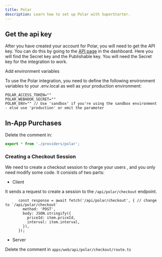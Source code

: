 ```yaml
---
title: Polar
description: Learn how to set up Polar with SuperStarter.
---
```


## Get the api key

After you have created your account for Polar, you will need to get the API key. You can do this by going to the [API page](https://polar.sh/) in the dashboard. Here you will find the Secret key and the Publishable key. You will need the Secret key for the integration to work.

Add environment variables

To use the Polar integration, you need to define the following environment variables to your .env.local as well as your production environment:

```env .env.local
POLAR_ACCESS_TOKEN=""
POLAR_WEBHOOK_SECRET=""
POLAR_ENV="" // Use 'sandbox' if you're using the sandbox environment - else use 'production' or omit the parameter
```

## In-App Purchases

Delete the comment in:
```ts /packages/payments/index.ts
export * from './providers/polar';
```

### Creating a Checkout Session

We need to create a checkout session to charge your users , and you only need modify some code. It consists of two parts:

- Client

It sends a request to create a session to the `/api/polar/checkout` endpoint.

```tsx apps/web/[locale]/components/payment/price-form.tsx
      const response = await fetch('/api/polar/checkout', { // change to `/api/polar/checkout`
        method: 'POST',
        body: JSON.stringify({
          priceId: item.priceId,
          interval: item.interval,
        }),
      });
```

- Server

Delete the comment in `apps/web/api/polar/checkout/route.ts`
